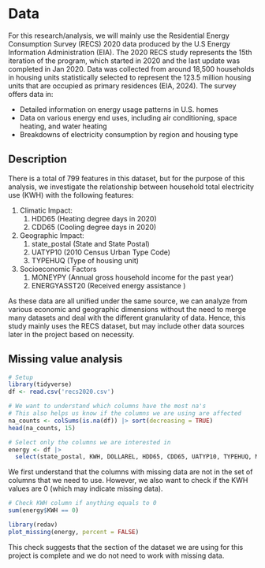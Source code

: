 # Data
For this research/analysis, we will mainly use the Residential Energy Consumption Survey (RECS) 2020 data produced by the U.S Energy Information Administration (EIA). The 2020 RECS study represents the 15th iteration of the program, which started in 2020 and the last update was completed in Jan 2020. Data was collected from around 18,500 households in housing units statistically selected to represent the 123.5 million housing units that are occupied as primary residences (EIA, 2024). The survey offers data in:

- Detailed information on energy usage patterns in U.S. homes
- Data on various energy end uses, including air conditioning, space heating, and water heating
- Breakdowns of electricity consumption by region and housing type

## Description
There is a total of 799 features in this dataset, but for the purpose of this analysis, we investigate the relationship between household total electricity use (KWH) with the following features:

1. Climatic Impact:
    1. HDD65 (Heating degree days in 2020)
    2. CDD65 (Cooling degree days in 2020)
2. Geographic Impact:
    1. state_postal (State and State Postal)
    2. UATYP10 (2010 Census Urban Type Code)
    3. TYPEHUQ (Type of housing unit)
3. Socioeconomic Factors
    1. MONEYPY (Annual gross household income for the past year)
    2. ENERGYASST20 (Received energy assistance )
  
As these data are all unified under the same source, we can analyze from various economic and geographic dimensions without the need to merge many datasets and deal with the different granularity of data. Hence, this study mainly uses the RECS dataset, but may include other data sources later in the project based on necessity.

## Missing value analysis
```r
# Setup
library(tidyverse)
df <- read.csv('recs2020.csv')

# We want to understand which columns have the most na's
# This also helps us know if the columns we are using are affected
na_counts <- colSums(is.na(df)) |> sort(decreasing = TRUE)  
head(na_counts, 15)

# Select only the columns we are interested in
energy <- df |>
  select(state_postal, KWH, DOLLAREL, HDD65, CDD65, UATYP10, TYPEHUQ, MONEYPY, ENERGYASST20)
```

We first understand that the columns with missing data are not in the set of columns that we need to use. However, we also want to check if the KWH values are 0 (which may indicate missing data).

```r
# Check KWH column if anything equals to 0
sum(energy$KWH == 0)

library(redav)
plot_missing(energy, percent = FALSE)
```
This check suggests that the section of the dataset we are using for this project is complete and we do not need to work with missing data.

